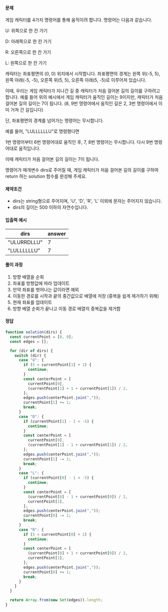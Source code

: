 #### 문제

게임 캐릭터를 4가지 명령어를 통해 움직이려 합니다. 명령어는 다음과 같습니다.

U: 위쪽으로 한 칸 가기

D: 아래쪽으로 한 칸 가기

R: 오른쪽으로 한 칸 가기

L: 왼쪽으로 한 칸 가기

캐릭터는 좌표평면의 (0, 0) 위치에서 시작합니다. 좌표평면의 경계는 왼쪽 위(-5, 5), 왼쪽 아래(-5, -5), 오른쪽 위(5, 5), 오른쪽 아래(5, -5)로 이루어져 있습니다.

이때, 우리는 게임 캐릭터가 지나간 길 중 캐릭터가 처음 걸어본 길의 길이를 구하려고 합니다. 예를 들어 위의 예시에서 게임 캐릭터가 움직인 길이는 9이지만, 캐릭터가 처음 걸어본 길의 길이는 7이 됩니다. (8, 9번 명령어에서 움직인 길은 2, 3번 명령어에서 이미 거쳐 간 길입니다)

단, 좌표평면의 경계를 넘어가는 명령어는 무시합니다.

예를 들어, "LULLLLLLU"로 명령했다면

1번 명령어부터 6번 명령어대로 움직인 후, 7, 8번 명령어는 무시합니다. 다시 9번 명령어대로 움직입니다.

이때 캐릭터가 처음 걸어본 길의 길이는 7이 됩니다.

명령어가 매개변수 dirs로 주어질 때, 게임 캐릭터가 처음 걸어본 길의 길이를 구하여 return 하는 solution 함수를 완성해 주세요.

#### 제약조건

- dirs는 string형으로 주어지며, 'U', 'D', 'R', 'L' 이외에 문자는 주어지지 않습니다.
- dirs의 길이는 500 이하의 자연수입니다.

#### 입출력 예시

| dirs        | answer |
| ----------- | ------ |
| "ULURRDLLU" | 7      |
| "LULLLLLLU" | 7      |

#### 풀이 과정

1. 방향 배열을 순회
2. 좌표를 방향값에 따라 업데이트
3. 만약 좌표를 벗어나는 값이라면 예외
4. 이동한 경로를 시작과 끝의 중간값으로 배열에 저장 (중복을 쉽게 제거하기 위해)
5. 현재 좌표를 업데이트
6. 방향 배열 순회가 끝나고 이동 경로 배열의 중복값을 제거함

#### 정답

```javascript
function solution(dirs) {
  const currentPoint = [0, 0];
  const edges = [];

  for (dir of dirs) {
    switch (dir) {
      case "U": {
        if (5 < currentPoint[1] + 1) {
          continue;
        }
        const centerPoint = [
          currentPoint[0],
          (currentPoint[1] + 1 + currentPoint[1]) / 2,
        ];
        edges.push(centerPoint.join(","));
        currentPoint[1] += 1;
        break;
      }
      case "D": {
        if (currentPoint[1] - 1 < -5) {
          continue;
        }
        const centerPoint = [
          currentPoint[0],
          (currentPoint[1] - 1 + currentPoint[1]) / 2,
        ];
        edges.push(centerPoint.join(","));
        currentPoint[1] -= 1;
        break;
      }
      case "L": {
        if (currentPoint[0] - 1 < -5) {
          continue;
        }
        const centerPoint = [
          (currentPoint[0] - 1 + currentPoint[0]) / 2,
          currentPoint[1],
        ];
        edges.push(centerPoint.join(","));
        currentPoint[0] -= 1;
        break;
      }
      case "R": {
        if (5 < currentPoint[0] + 1) {
          continue;
        }
        const centerPoint = [
          (currentPoint[0] + 1 + currentPoint[0]) / 2,
          currentPoint[1],
        ];
        edges.push(centerPoint.join(","));
        currentPoint[0] += 1;
        break;
      }
    }
  }

  return Array.from(new Set(edges)).length;
}
```
